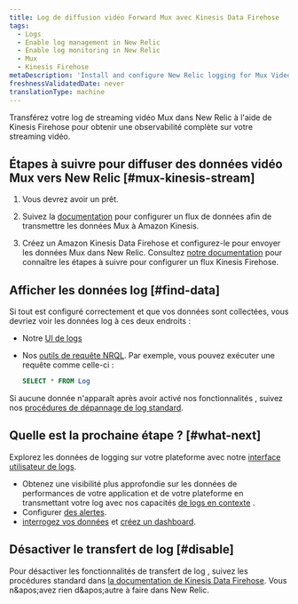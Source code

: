 ```yaml
---
title: Log de diffusion vidéo Forward Mux avec Kinesis Data Firehose
tags:
  - Logs
  - Enable log management in New Relic
  - Enable log monitoring in New Relic
  - Mux
  - Kinesis Firehose
metaDescription: 'Install and configure New Relic logging for Mux Video Streaming via Amazon Kinesis Data Firehose, so you can use our enhanced log management capabilities.'
freshnessValidatedDate: never
translationType: machine
---
```


Transférez votre log de streaming vidéo Mux dans New Relic à l&apos;aide de Kinesis Firehose pour obtenir une observabilité complète sur votre streaming vidéo.

## Étapes à suivre pour diffuser des données vidéo Mux vers New Relic [#mux-kinesis-stream]

1. Vous devrez avoir un <InlinePopover type="licenseKey" />prêt.

2. Suivez la [documentation](https://docs.mux.com/guides/system/export-amazon-kinesis-data-streams) pour configurer un flux de données afin de transmettre les données Mux à Amazon Kinesis.

3. Créez un Amazon Kinesis Data Firehose et configurez-le pour envoyer les données Mux dans New Relic. Consultez [notre documentation](/docs/logs/forward-logs/stream-logs-using-kinesis-data-firehose/) pour connaître les étapes à suivre pour configurer un flux Kinesis Firehose.

## Afficher les données log [#find-data]

Si tout est configuré correctement et que vos données sont collectées, vous devriez voir les données log à ces deux endroits :

* Notre [UI de logs](https://one.newrelic.com/launcher/logger.log-launcher)

* Nos [outils de requête NRQL](/docs/chart-builder/use-chart-builder/choose-data/use-advanced-nrql-mode-specify-data). Par exemple, vous pouvez exécuter une requête comme celle-ci :

  ```sql
  SELECT * FROM Log
  ```

Si aucune donnée n&apos;apparaît après avoir activé nos fonctionnalités <InlinePopover type="logs" />, suivez nos [procédures de dépannage de log standard](/docs/logs/log-management/troubleshooting/no-log-data-appears-ui/).

## Quelle est la prochaine étape ? [#what-next]

Explorez les données de logging sur votre plateforme avec notre [interface utilisateur de logs](/docs/logs/log-management/ui-data/use-logs-ui/).

* Obtenez une visibilité plus approfondie sur les données de performances de votre application et de votre plateforme en transmettant votre log avec nos capacités [de logs en contexte](/docs/logs/enable-log-management-new-relic/configure-logs-context/configure-logs-context-apm-agents/) .
* Configurer [des alertes](/docs/alerts-applied-intelligence/new-relic-alerts/alert-conditions/create-alert-conditions/).
* [interrogez vos données](/docs/query-your-data/explore-query-data/get-started/introduction-querying-new-relic-data/) et [créez un dashboard](/docs/query-your-data/explore-query-data/dashboards/introduction-dashboards/).

## Désactiver le transfert de log [#disable]

Pour désactiver les fonctionnalités de transfert de log , suivez les procédures standard dans [la documentation de Kinesis Data Firehose](https://docs.aws.amazon.com/firehose/latest/dev/basic-create.html). Vous n&amp;apos;avez rien d&amp;apos;autre à faire dans New Relic.
